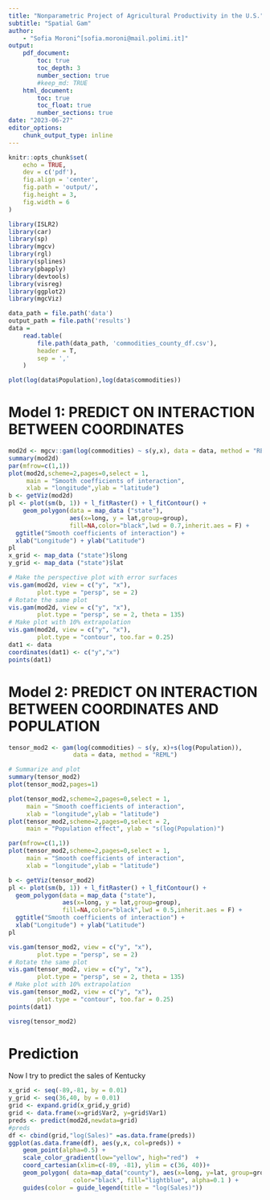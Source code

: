 ---
title: "Nonparametric Project of Agricultural Productivity in the U.S."
subtitle: "Spatial Gam"
author:
    - "Sofia Moroni^[sofia.moroni@mail.polimi.it]"
output:
    pdf_document:
        toc: true
        toc_depth: 3
        number_section: true
        #keep_md: TRUE
    html_document:
        toc: true
        toc_float: true
        number_sections: true
date: "2023-06-27"
editor_options:
    chunk_output_type: inline
---


```{r setup, echo = FALSE}
knitr::opts_chunk$set(
    echo = TRUE,
    dev = c('pdf'),
    fig.align = 'center',
    fig.path = 'output/',
    fig.height = 3,
    fig.width = 6
)
```

```{r, message=FALSE}
library(ISLR2)
library(car)
library(sp)
library(mgcv)
library(rgl)
library(splines)
library(pbapply)
library(devtools) 
library(visreg)
library(ggplot2)
library(mgcViz)
```


```{r echo = T, results = 'hide'}
data_path = file.path('data')
output_path = file.path('results')
data =
    read.table(
        file.path(data_path, 'commodities_county_df.csv'),
        header = T,
        sep = ','
    )

```

```{r}
plot(log(data$Population),log(data$commodities))
```


# Model 1: PREDICT ON INTERACTION BETWEEN COORDINATES

```{r}
mod2d <- mgcv::gam(log(commodities) ~ s(y,x), data = data, method = "REML")
summary(mod2d)
par(mfrow=c(1,1))
plot(mod2d,scheme=2,pages=0,select = 1, 
     main = "Smooth coefficients of interaction", 
     xlab = "longitude",ylab = "latitude")
b <- getViz(mod2d)
pl <- plot(sm(b, 1)) + l_fitRaster() + l_fitContour() +
    geom_polygon(data = map_data ("state"), 
                 aes(x=long, y = lat,group=group),
                 fill=NA,color="black",lwd = 0.7,inherit.aes = F) +
  ggtitle("Smooth coefficients of interaction") + 
  xlab("Longitude") + ylab("Latitude")
pl
x_grid <- map_data ("state")$long
y_grid <- map_data ("state")$lat

```
```{r,warning=FALSE}
# Make the perspective plot with error surfaces
vis.gam(mod2d, view = c("y", "x"), 
        plot.type = "persp", se = 2)
# Rotate the same plot
vis.gam(mod2d, view = c("y", "x"),
        plot.type = "persp", se = 2, theta = 135)
# Make plot with 10% extrapolation
vis.gam(mod2d, view = c("y", "x"),
        plot.type = "contour", too.far = 0.25)
dat1 <- data
coordinates(dat1) <- c("y","x")
points(dat1)
```

# Model 2: PREDICT ON INTERACTION BETWEEN COORDINATES AND POPULATION

```{r}
tensor_mod2 <- gam(log(commodities) ~ s(y, x)+s(log(Population)), 
                  data = data, method = "REML")

# Summarize and plot
summary(tensor_mod2)
plot(tensor_mod2,pages=1)

plot(tensor_mod2,scheme=2,pages=0,select = 1,
     main = "Smooth coefficients of interaction", 
     xlab = "longitude",ylab = "latitude")
plot(tensor_mod2,scheme=2,pages=0,select = 2, 
     main = "Population effect", ylab = "s(log(Population)")

par(mfrow=c(1,1))
plot(tensor_mod2,scheme=2,pages=0,select = 1, 
     main = "Smooth coefficients of interaction", 
     xlab = "longitude",ylab = "latitude")

b <- getViz(tensor_mod2)
pl <- plot(sm(b, 1)) + l_fitRaster() + l_fitContour() +
  geom_polygon(data = map_data ("state"), 
               aes(x=long, y = lat,group=group),
               fill=NA,color="black",lwd = 0.5,inherit.aes = F) +
  ggtitle("Smooth coefficients of interaction") + 
  xlab("Longitude") + ylab("Latitude")
pl
```



```{r,warning=FALSE}
vis.gam(tensor_mod2, view = c("y", "x"), 
        plot.type = "persp", se = 2)
# Rotate the same plot
vis.gam(tensor_mod2, view = c("y", "x"),
        plot.type = "persp", se = 2, theta = 135)
# Make plot with 10% extrapolation
vis.gam(tensor_mod2, view = c("y", "x"),
        plot.type = "contour", too.far = 0.25)
points(dat1)

visreg(tensor_mod2)
```



# Prediction

Now I try to predict the sales of Kentucky

```{r,results='hide',message=FALSE,warning=FALSE}
x_grid <- seq(-89,-81, by = 0.01)
y_grid <- seq(36,40, by = 0.01)
grid <- expand.grid(x_grid,y_grid)
grid <- data.frame(x=grid$Var2, y=grid$Var1)
preds <- predict(mod2d,newdata=grid)
#preds
df <- cbind(grid,"log(Sales)" =as.data.frame(preds))
ggplot(as.data.frame(df), aes(y,x, col=preds)) +
    geom_point(alpha=0.5) +
    scale_color_gradient(low="yellow", high="red")  +
    coord_cartesian(xlim=c(-89, -81), ylim = c(36, 40))+
    geom_polygon( data=map_data("county"), aes(x=long, y=lat, group=group),
                  color="black", fill="lightblue", alpha=0.1 ) +
    guides(color = guide_legend(title = "log(Sales)"))
```


